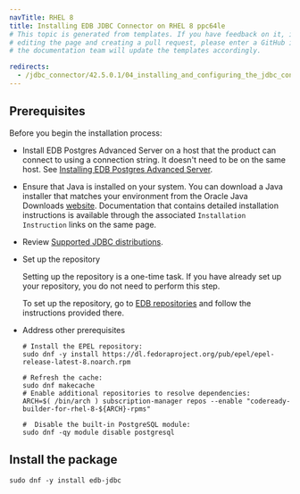 ```yaml
---
navTitle: RHEL 8
title: Installing EDB JDBC Connector on RHEL 8 ppc64le
# This topic is generated from templates. If you have feedback on it, instead of
# editing the page and creating a pull request, please enter a GitHub issue and
# the documentation team will update the templates accordingly.

redirects:
  - /jdbc_connector/42.5.0.1/04_installing_and_configuring_the_jdbc_connector/01_installing_the_connector_with_an_rpm_package/ibm_power_ppc64le/jdbc42_rhel8_ppc64le
---
```


## Prerequisites

Before you begin the installation process:

- Install EDB Postgres Advanced Server on a host that the product can connect to using a connection string. It doesn't need to be on the same host. See [Installing EDB Postgres Advanced Server](/epas/latest/epas_inst_linux).

- Ensure that Java is installed on your system. You can download a Java installer that matches your environment from the Oracle Java Downloads [website](http://www.oracle.com/technetwork/java/javase/downloads/index.html). Documentation that contains detailed installation instructions is available through the associated `Installation Instruction` links on the same page.

- Review [Supported JDBC distributions](/jdbc_connector/latest/02_requirements_overview/#supported-jdk-distribution).

- Set up the repository

  Setting up the repository is a one-time task. If you have already set up your repository, you do not need to perform this step.

  To set up the repository, go to [EDB repositories](https://www.enterprisedb.com/repos-downloads) and follow the instructions provided there.

- Address other prerequisites

  ```shell
  # Install the EPEL repository:
  sudo dnf -y install https://dl.fedoraproject.org/pub/epel/epel-release-latest-8.noarch.rpm

  # Refresh the cache:
  sudo dnf makecache
  # Enable additional repositories to resolve dependencies:
  ARCH=$( /bin/arch ) subscription-manager repos --enable "codeready-builder-for-rhel-8-${ARCH}-rpms"

  #  Disable the built-in PostgreSQL module:
  sudo dnf -qy module disable postgresql
  ```

## Install the package

```shell
sudo dnf -y install edb-jdbc
```

